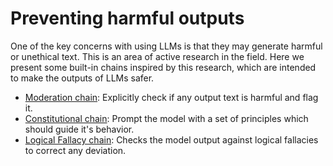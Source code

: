 # Preventing harmful outputs

One of the key concerns with using LLMs is that they may generate harmful or unethical text. This is an area of active research in the field. Here we present some built-in chains inspired by this research, which are intended to make the outputs of LLMs safer.

- [Moderation chain](/docs/guides/safety/moderation): Explicitly check if any output text is harmful and flag it.
- [Constitutional chain](/docs/guides/safety/constitutional_chain): Prompt the model with a set of principles which should guide it's behavior.
- [Logical Fallacy chain](/docs/guides/safety/logical_fallacy_chain): Checks the model output against logical fallacies to correct any deviation.

